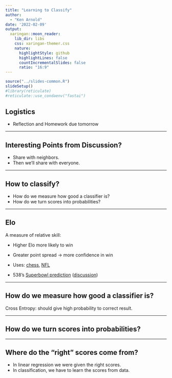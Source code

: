 ```yaml
---
title: "Learning to Classify"
author: 
  - "Ken Arnold"
date: '2022-02-09'
output:
  xaringan::moon_reader:
    lib_dir: libs
    css: xaringan-themer.css
    nature:
      highlightStyle: github
      highlightLines: false
      countIncrementalSlides: false
      ratio: "16:9"
---
```


```r
source("../slides-common.R")
slideSetup()
#library(reticulate)
#reticulate::use_condaenv("fastai")
```

## Logistics

- Reflection and Homework due tomorrow

---

## Interesting Points from Discussion?

- Share with neighbors.
- Then we'll share with everyone.

---

## How to classify?

- How do we measure how good a classifier is?
- How do we turn scores into probabilities?

---

## Elo

A measure of relative skill:

- Higher Elo more likely to win
- Greater point spread -> more confidence in win

- Uses: [chess](https://en.wikipedia.org/wiki/Elo_rating_system), [NFL](https://projects.fivethirtyeight.com/complete-history-of-the-nfl/)
- 538's [Superbowl prediction](https://projects.fivethirtyeight.com/2021-nfl-predictions/games/) 
([discussion](https://fivethirtyeight.com/features/rams-or-bengals-our-guide-to-super-bowl-lvi/))

---

## How do we measure how good a classifier is?

Cross Entropy: should give high probability to correct result.

---

## How do we turn scores into probabilities?

---

## Where do the "right" scores come from?

- In linear regression we were given the right scores.
- In classification, we have to learn the scores from data.

